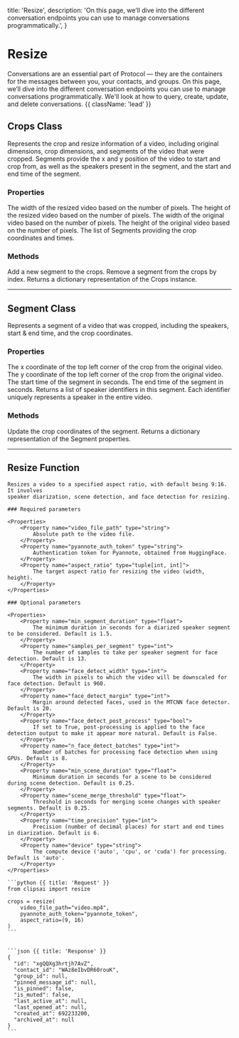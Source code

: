   title: 'Resize',
  description:
    'On this page, we’ll dive into the different conversation endpoints you can use to manage conversations programmatically.',
}

# Resize

Conversations are an essential part of Protocol — they are the containers for the messages between you, your contacts, and groups. On this page, we’ll dive into the different conversation endpoints you can use to manage conversations programmatically. We'll look at how to query, create, update, and delete conversations. {{ className: 'lead' }}

## Crops Class

Represents the crop and resize information of a video, including original dimensions,
crop dimensions, and segments of the video that were cropped. Segments provide the x and
y position of the video to start and crop from, as well as the speakers present in the
segment, and the start and end time of the segment.

### Properties

<Properties>
    <Property name="crop_width" type="int">
        The width of the resized video based on the number of pixels.
    </Property>
    <Property name="crop_height" type="int">
        The height of the resized video based on the number of pixels.
    </Property>
    <Property name="original_width" type="int">
        The width of the original video based on the number of pixels.
    </Property>
    <Property name="original_height" type="int">
        The height of the original video based on the number of pixels.
    </Property>
    <Property name="segments" type="List[Segment]">
        The list of Segments providing the crop coordinates and times.
    </Property>
</Properties>

### Methods

<Properties>
    <Property name="add_segment(segment: Segment)" type="None">
        Add a new segment to the crops.
    </Property>
    <Property name="remove_segment(index: int)" type="Segment">
        Remove a segment from the crops by index.
    </Property>
    <Property name="to_dict()" type="dict">
        Returns a dictionary representation of the Crops instance.
    </Property>
</Properties>

---

## Segment Class

Represents a segment of a video that was cropped, including the speakers, start & end
time, and the crop coordinates.

### Properties

<Properties>
    <Property name="x" type="int">
        The x coordinate of the top left corner of the crop from the original video.
    </Property>
    <Property name="y" type="int">
        The y coordinate of the top left corner of the crop from the original video.
    </Property>
    <Property name="start_time" type="float">
        The start time of the segment in seconds.
    </Property>
    <Property name="end_time" type="float">
        The end time of the segment in seconds.
    </Property>
    <Property name="speakers" type="List[int]">
        Returns a list of speaker identifiers in this segment. Each identifier 
        uniquely represents a speaker in the entire video.
    </Property>
</Properties>

### Methods

<Properties>
    <Property name="update_coordinates(x: int, y: int)" type="None">
        Update the crop coordinates of the segment.
    </Property>
    <Property name="to_dict()" type="dict">
        Returns a dictionary representation of the Segment properties.
    </Property>
</Properties>


---

## Resize Function

<Row>
  <Col>

    Resizes a video to a specified aspect ratio, with default being 9:16. It involves 
    speaker diarization, scene detection, and face detection for resizing.

    ### Required parameters

    <Properties>
        <Property name="video_file_path" type="string">
            Absolute path to the video file.
        </Property>
        <Property name="pyannote_auth_token" type="string">
            Authentication token for Pyannote, obtained from HuggingFace.
        </Property>
        <Property name="aspect_ratio" type="tuple[int, int]">
            The target aspect ratio for resizing the video (width, height).
        </Property>
    </Properties>

    ### Optional parameters

    <Properties>
        <Property name="min_segment_duration" type="float">
            The minimum duration in seconds for a diarized speaker segment to be considered. Default is 1.5.
        </Property>
        <Property name="samples_per_segment" type="int">
            The number of samples to take per speaker segment for face detection. Default is 13.
        </Property>
        <Property name="face_detect_width" type="int">
            The width in pixels to which the video will be downscaled for face detection. Default is 960.
        </Property>
        <Property name="face_detect_margin" type="int">
            Margin around detected faces, used in the MTCNN face detector. Default is 20.
        </Property>
        <Property name="face_detect_post_process" type="bool">
            If set to True, post-processing is applied to the face detection output to make it appear more natural. Default is False.
        </Property>
        <Property name="n_face_detect_batches" type="int">
            Number of batches for processing face detection when using GPUs. Default is 8.
        </Property>
        <Property name="min_scene_duration" type="float">
            Minimum duration in seconds for a scene to be considered during scene detection. Default is 0.25.
        </Property>
        <Property name="scene_merge_threshold" type="float">
            Threshold in seconds for merging scene changes with speaker segments. Default is 0.25.
        </Property>
        <Property name="time_precision" type="int">
            Precision (number of decimal places) for start and end times in diarization. Default is 6.
        </Property>
        <Property name="device" type="string">
            The compute device ('auto', 'cpu', or 'cuda') for processing. Default is 'auto'.
        </Property>
    </Properties>

  </Col>

  <Col sticky>

    ```python {{ title: 'Request' }}
    from clipsai import resize

    crops = resize(
        video_file_path="video.mp4",
        pyannote_auth_token="pyannote_token",
        aspect_ratio=(9, 16)
    )
    ```


    ```json {{ title: 'Response' }}
    {
      "id": "xgQQXg3hrtjh7AvZ",
      "contact_id": "WAz8eIbvDR60rouK",
      "group_id": null,
      "pinned_message_id": null,
      "is_pinned": false,
      "is_muted": false,
      "last_active_at": null,
      "last_opened_at": null,
      "created_at": 692233200,
      "archived_at": null
    }
    ```

  </Col>
</Row>
